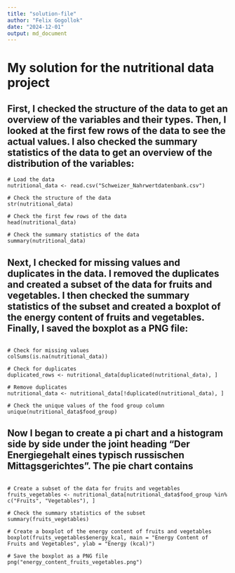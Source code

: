 ```yaml
---
title: "solution-file"
author: "Felix Gogollok"
date: "2024-12-01"
output: md_document
---
```


# My solution for the nutritional data project

## First, I checked the structure of the data to get an overview of the variables and their types. Then, I looked at the first few rows of the data to see the actual values. I also checked the summary statistics of the data to get an overview of the distribution of the variables:

````
# Load the data
nutritional_data <- read.csv("Schweizer_Nahrwertdatenbank.csv")

# Check the structure of the data
str(nutritional_data)

# Check the first few rows of the data
head(nutritional_data)

# Check the summary statistics of the data
summary(nutritional_data)

````

## Next, I checked for missing values and duplicates in the data. I removed the duplicates and created a subset of the data for fruits and vegetables. I then checked the summary statistics of the subset and created a boxplot of the energy content of fruits and vegetables. Finally, I saved the boxplot as a PNG file:

````

# Check for missing values
colSums(is.na(nutritional_data))

# Check for duplicates
duplicated_rows <- nutritional_data[duplicated(nutritional_data), ]

# Remove duplicates
nutritional_data <- nutritional_data[!duplicated(nutritional_data), ]

# Check the unique values of the food group column
unique(nutritional_data$food_group)

````

## Now I began to create a pi chart and a histogram side by side under the joint heading “Der Energiegehalt eines typisch russischen Mittagsgerichtes". The pie chart contains 

````

# Create a subset of the data for fruits and vegetables
fruits_vegetables <- nutritional_data[nutritional_data$food_group %in% c("Fruits", "Vegetables"), ]

# Check the summary statistics of the subset
summary(fruits_vegetables)

# Create a boxplot of the energy content of fruits and vegetables
boxplot(fruits_vegetables$energy_kcal, main = "Energy Content of Fruits and Vegetables", ylab = "Energy (kcal)")

# Save the boxplot as a PNG file
png("energy_content_fruits_vegetables.png")

````
